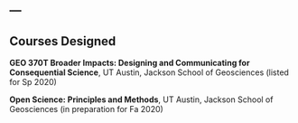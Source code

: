 ---
---

<link rel="stylesheet" href="styles.css" type="text/css">


## Courses Designed

**GEO 370T Broader Impacts: Designing and Communicating for Consequential Science**, UT Austin, Jackson School of Geosciences (listed for Sp 2020)

**Open Science: Principles and Methods**, UT Austin, Jackson School of Geosciences (in preparation for Fa 2020)
